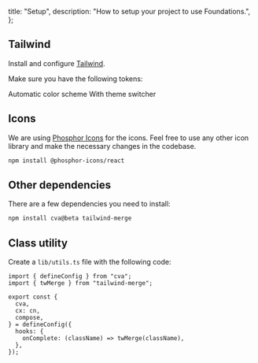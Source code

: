   title: "Setup",
  description: "How to setup your project to use Foundations.",
};

## Tailwind

Install and configure [Tailwind](https://tailwindcss.com/).

Make sure you have the following tokens:

<Tabs>
  <TabsItems>
    <TabsItem>Automatic color scheme</TabsItem>
    <TabsItem>With theme switcher</TabsItem>
  </TabsItems>
  <TabsPanels>
    <TabsPanel>
      <SourceCode file="src/foundations/setup/globals-prefers-schema.css" />
    </TabsPanel>
    <TabsPanel>
      <SourceCode file="src/foundations/setup/globals-data-attr.css" />
    </TabsPanel>
  </TabsPanels>
</Tabs>

## Icons

We are using [Phosphor Icons](https://phosphoricons.com/) for the icons. Feel free to use any other icon library and make the necessary changes in the codebase.

```bash
npm install @phosphor-icons/react
```

## Other dependencies

There are a few dependencies you need to install:

```bash
npm install cva@beta tailwind-merge
```

## Class utility

Create a `lib/utils.ts` file with the following code:

```tsx title="lib/utils.ts"
import { defineConfig } from "cva";
import { twMerge } from "tailwind-merge";

export const {
  cva,
  cx: cn,
  compose,
} = defineConfig({
  hooks: {
    onComplete: (className) => twMerge(className),
  },
});
```

